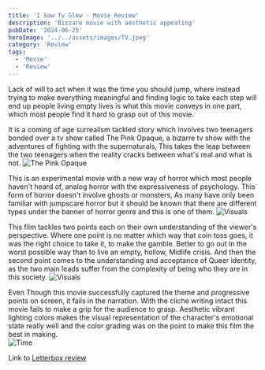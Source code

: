 ```yaml
---
title: 'I Saw Tv Glow - Movie Review'
description: 'Bizzare movie with aesthetic appealing'
pubDate: '2024-06-25'
heroImage: '../../assets/images/TV.jpeg'
category: 'Review'
tags:
  - 'Movie'
  - 'Review'
---
```


Lack of will to act when it was the time you should jump, where instead trying to make everything meaningful and finding logic to take each step will end up people living empty lives is what this movie conveys in one part, which most people find it hard to grasp out of this movie.

It is a coming of age surrealism tackled story which involves two teenagers bonded over a tv show called The Pink Opaque, a bizarre tv show with the adventures of fighting with the supernaturals, This takes the leap between the two teenagers when the reality cracks between what's real and what is not.
![The Pink Opaque](src/assets/images/InCollage_20240625_234206389.jpg)

This is an experimental movie with a new way of horror which most people haven't heard of, analog horror with the expressiveness of psychology. This form of horror doesn't involve ghosts or monsters, As many have only been familiar with jumpscare horror but it should be known that there are different types under the banner of horror genre and this is one of them.
![Visuals](src/assets/images/InCollage_20240625_233946902.jpg)

This film tackles two points each on their own understanding of the viewer's perspective. Where one point is no matter which way that coin toss goes, it was the right choice to take it, to make the gamble. Better to go out in the worst possible way than to live an empty, hollow, Midlife crisis. And then the second point comes to the understanding and acceptance of Queer identity, as the two main leads suffer from the complexity of being who they are in this society.
![Visuals](src/assets/images/InCollage_20240625_231442506.jpg)

Even Though this movie successfully captured the theme and progressive points on screen, it fails in the narration. With the cliche writing intact this movie fails to make a grip for the audience to grasp. Aesthetic vibrant lighting colors makes the visual representation of the character's emotional state really well and the color grading was on the point to make this film the best in making.  
![Time](src/assets/images/Time.png)

Link to [Letterbox review](https://boxd.it/woVe)
